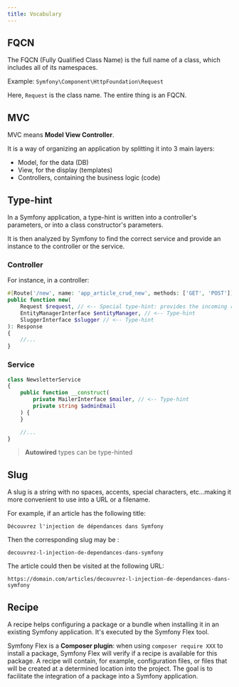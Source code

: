 ```yaml
---
title: Vocabulary
---
```


## FQCN

The FQCN (Fully Qualified Class Name) is the full name of a class, which includes all of its namespaces.

Example: `Symfony\Component\HttpFoundation\Request`

Here, `Request` is the class name. The entire thing is an FQCN.

## MVC

MVC means **Model View Controller**.

It is a way of organizing an application by splitting it into 3 main layers:

- Model, for the data (DB)
- View, for the display (templates)
- Controllers, containing the business logic (code)

## Type-hint

In a Symfony application, a type-hint is written into a controller's parameters, or into a class constructor's parameters.

It is then analyzed by Symfony to find the correct service and provide an instance to the controller or the service.

### Controller

For instance, in a controller:

```php
#[Route('/new', name: 'app_article_crud_new', methods: ['GET', 'POST'])]
public function new(
    Request $request, // <-- Special type-hint: provides the incoming request as an object
    EntityManagerInterface $entityManager, // <-- Type-hint
    SluggerInterface $slugger // <-- Type-hint
): Response
{
    //...
}
```

### Service

```php
class NewsletterService
{
    public function __construct(
        private MailerInterface $mailer, // <-- Type-hint
        private string $adminEmail
    ) {
    }

    //...
}
```

> **Autowired** types can be type-hinted

## Slug

A slug is a string with no spaces, accents, special characters, etc...making it more convenient to use into a URL or a filename.

For example, if an article has the following title:

`Découvrez l'injection de dépendances dans Symfony`

Then the corresponding slug may be :

`decouvrez-l-injection-de-dependances-dans-symfony`

The article could then be visited at the following URL:

`https://domain.com/articles/decouvrez-l-injection-de-dependances-dans-symfony`

## Recipe

A recipe helps configuring a package or a bundle when installing it in an existing Symfony application. It's executed by the Symfony Flex tool.

Symfony Flex is a **Composer plugin**: when using `composer require XXX` to install a package, Symfony Flex will verify if a recipe is available for this package. A recipe will contain, for example, configuration files, or files that will be created at a determined location into the project. The goal is to facilitate the integration of a package into a Symfony application.
